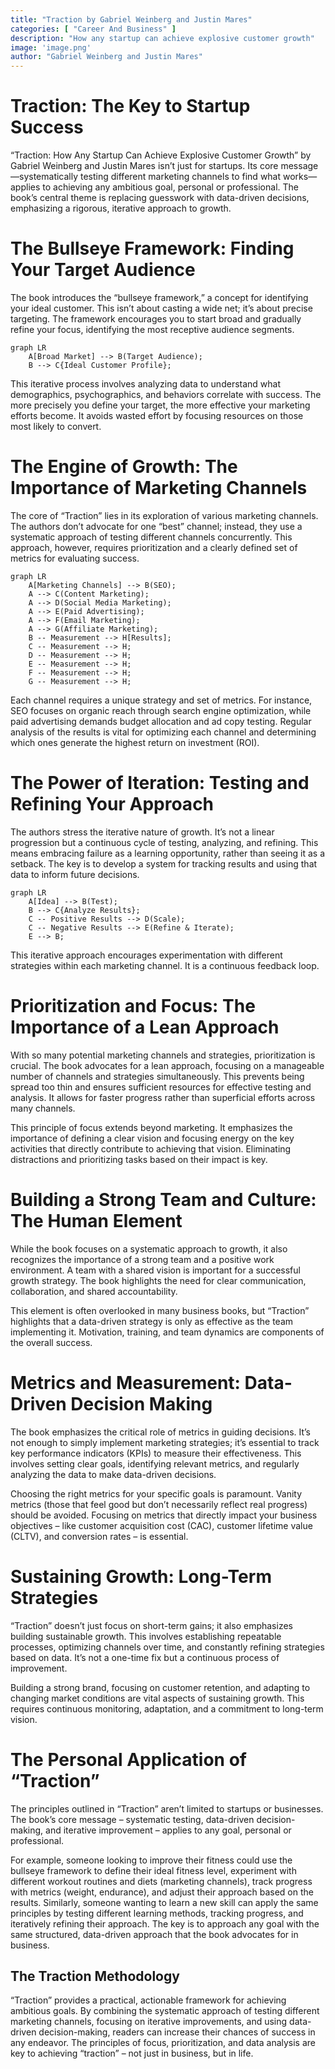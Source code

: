```yaml
---
title: "Traction by Gabriel Weinberg and Justin Mares"
categories: [ "Career And Business" ]
description: "How any startup can achieve explosive customer growth"
image: 'image.png'
author: "Gabriel Weinberg and Justin Mares"
---
```

# Traction: The Key to Startup Success

"Traction: How Any Startup Can Achieve Explosive Customer Growth" by Gabriel Weinberg and Justin Mares isn't just for startups. Its core message—systematically testing different marketing channels to find what works—applies to achieving any ambitious goal, personal or professional.  The book's central theme is replacing guesswork with data-driven decisions, emphasizing a rigorous, iterative approach to growth.


# The Bullseye Framework: Finding Your Target Audience

The book introduces the "bullseye framework," a concept for identifying your ideal customer. This isn't about casting a wide net; it's about precise targeting. The framework encourages you to start broad and gradually refine your focus, identifying the most receptive audience segments.

```mermaid
graph LR
    A[Broad Market] --> B(Target Audience);
    B --> C{Ideal Customer Profile};
```

This iterative process involves analyzing data to understand what demographics, psychographics, and behaviors correlate with success. The more precisely you define your target, the more effective your marketing efforts become.  It avoids wasted effort by focusing resources on those most likely to convert.


# The Engine of Growth: The Importance of Marketing Channels

The core of "Traction" lies in its exploration of various marketing channels. The authors don't advocate for one "best" channel; instead, they use a systematic approach of testing different channels concurrently. This approach, however, requires prioritization and a clearly defined set of metrics for evaluating success.

```mermaid
graph LR
    A[Marketing Channels] --> B(SEO);
    A --> C(Content Marketing);
    A --> D(Social Media Marketing);
    A --> E(Paid Advertising);
    A --> F(Email Marketing);
    A --> G(Affiliate Marketing);
    B -- Measurement --> H[Results];
    C -- Measurement --> H;
    D -- Measurement --> H;
    E -- Measurement --> H;
    F -- Measurement --> H;
    G -- Measurement --> H;

```

Each channel requires a unique strategy and set of metrics.  For instance, SEO focuses on organic reach through search engine optimization, while paid advertising demands budget allocation and ad copy testing.  Regular analysis of the results is vital for optimizing each channel and determining which ones generate the highest return on investment (ROI).


# The Power of Iteration: Testing and Refining Your Approach

The authors stress the iterative nature of growth. It's not a linear progression but a continuous cycle of testing, analyzing, and refining. This means embracing failure as a learning opportunity, rather than seeing it as a setback. The key is to develop a system for tracking results and using that data to inform future decisions.

```mermaid
graph LR
    A[Idea] --> B(Test);
    B --> C{Analyze Results};
    C -- Positive Results --> D(Scale);
    C -- Negative Results --> E(Refine & Iterate);
    E --> B;
```

This iterative approach encourages experimentation with different strategies within each marketing channel. It is a continuous feedback loop.


#  Prioritization and Focus: The Importance of a Lean Approach

With so many potential marketing channels and strategies, prioritization is crucial. The book advocates for a lean approach, focusing on a manageable number of channels and strategies simultaneously. This prevents being spread too thin and ensures sufficient resources for effective testing and analysis. It allows for faster progress rather than superficial efforts across many channels.

This principle of focus extends beyond marketing.  It emphasizes the importance of defining a clear vision and focusing energy on the key activities that directly contribute to achieving that vision.  Eliminating distractions and prioritizing tasks based on their impact is key.


#  Building a Strong Team and Culture: The Human Element

While the book focuses on a systematic approach to growth, it also recognizes the importance of a strong team and a positive work environment. A team with a shared vision is important for a successful growth strategy. The book highlights the need for clear communication, collaboration, and shared accountability.

This element is often overlooked in many business books, but “Traction” highlights that a data-driven strategy is only as effective as the team implementing it.  Motivation, training, and team dynamics are components of the overall success.


#  Metrics and Measurement: Data-Driven Decision Making

The book emphasizes the critical role of metrics in guiding decisions.  It’s not enough to simply implement marketing strategies; it's essential to track key performance indicators (KPIs) to measure their effectiveness.  This involves setting clear goals, identifying relevant metrics, and regularly analyzing the data to make data-driven decisions.

Choosing the right metrics for your specific goals is paramount.  Vanity metrics (those that feel good but don't necessarily reflect real progress) should be avoided.  Focusing on metrics that directly impact your business objectives – like customer acquisition cost (CAC), customer lifetime value (CLTV), and conversion rates – is essential.


#  Sustaining Growth: Long-Term Strategies

"Traction" doesn't just focus on short-term gains; it also emphasizes building sustainable growth.  This involves establishing repeatable processes, optimizing channels over time, and constantly refining strategies based on data.  It's not a one-time fix but a continuous process of improvement.

Building a strong brand, focusing on customer retention, and adapting to changing market conditions are vital aspects of sustaining growth.  This requires continuous monitoring, adaptation, and a commitment to long-term vision.


#  The Personal Application of "Traction"

The principles outlined in "Traction" aren't limited to startups or businesses.  The book's core message – systematic testing, data-driven decision-making, and iterative improvement – applies to any goal, personal or professional.

For example, someone looking to improve their fitness could use the bullseye framework to define their ideal fitness level, experiment with different workout routines and diets (marketing channels), track progress with metrics (weight, endurance), and adjust their approach based on the results.  Similarly, someone wanting to learn a new skill can apply the same principles by testing different learning methods, tracking progress, and iteratively refining their approach.  The key is to approach any goal with the same structured, data-driven approach that the book advocates for in business.


## The Traction Methodology

"Traction" provides a practical, actionable framework for achieving ambitious goals.  By combining the systematic approach of testing different marketing channels, focusing on iterative improvements, and using data-driven decision-making, readers can increase their chances of success in any endeavor. The principles of focus, prioritization, and data analysis are key to achieving “traction” – not just in business, but in life.

